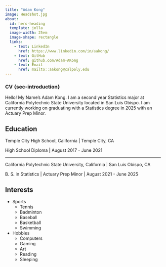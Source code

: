 ```yaml
---
title: "Adam Kong"
image: Headshot.jpg
about:
  id: hero-heading
  template: jolla
  image-width: 25em
  image-shape: rectangle
  links:
    - text: LinkedIn
      href: https://www.linkedin.com/in/aakong/
    - text: GitHub
      href: github.com/Adam-AKong
    - text: Email
      href: mailto::aakong@calpoly.edu
---
```


::: {#hero-heading}
### CV {sec-introduction}

Hello! My Name's Adam Kong. I am a second year Statistics major at California Polytechnic State University located in San Luis Obispo. I am currently working on graduating with a Statistics degree in 2025 with an Actuary Prep Minor.

## Education {#sec-education}

Temple City High School, California \| Temple City, CA

High School Diploma \| August 2017 - June 2021

------------------------------------------------------------------------

California Polytechnic State University, California \| San Luis Obispo, CA

B. S. in Statistics \| Actuary Prep Minor \| August 2021 - June 2025

## Interests {#sec-interests}

-   Sports
    -   Tennis
    -   Badminton
    -   Baseball
    -   Basketball
    -   Swimming
-   Hobbies
    -   Computers
    -   Gaming
    -   Art
    -   Reading
    -   Sleeping
:::
